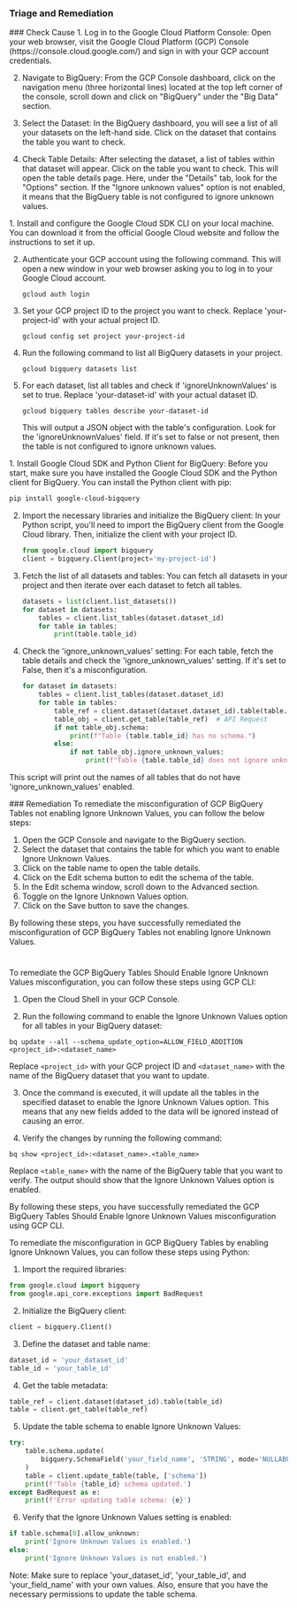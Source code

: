 
### Triage and Remediation
<Tabs>

<Tab title='Cause'>
### Check Cause
<AccordionGroup>
<Accordion title='Using Console' defaultOpen='true'>
1. Log in to the Google Cloud Platform Console: Open your web browser, visit the Google Cloud Platform (GCP) Console (https://console.cloud.google.com/) and sign in with your GCP account credentials.

2. Navigate to BigQuery: From the GCP Console dashboard, click on the navigation menu (three horizontal lines) located at the top left corner of the console, scroll down and click on "BigQuery" under the "Big Data" section.

3. Select the Dataset: In the BigQuery dashboard, you will see a list of all your datasets on the left-hand side. Click on the dataset that contains the table you want to check.

4. Check Table Details: After selecting the dataset, a list of tables within that dataset will appear. Click on the table you want to check. This will open the table details page. Here, under the "Details" tab, look for the "Options" section. If the "Ignore unknown values" option is not enabled, it means that the BigQuery table is not configured to ignore unknown values.
</Accordion>

<Accordion title='Using CLI'>
1. Install and configure the Google Cloud SDK CLI on your local machine. You can download it from the official Google Cloud website and follow the instructions to set it up.

2. Authenticate your GCP account using the following command. This will open a new window in your web browser asking you to log in to your Google Cloud account.
   ```
   gcloud auth login
   ```

3. Set your GCP project ID to the project you want to check. Replace 'your-project-id' with your actual project ID.
   ```
   gcloud config set project your-project-id
   ```

4. Run the following command to list all BigQuery datasets in your project.
   ```
   gcloud bigquery datasets list
   ```

5. For each dataset, list all tables and check if 'ignoreUnknownValues' is set to true. Replace 'your-dataset-id' with your actual dataset ID.
   ```
   gcloud bigquery tables describe your-dataset-id
   ```
   This will output a JSON object with the table's configuration. Look for the 'ignoreUnknownValues' field. If it's set to false or not present, then the table is not configured to ignore unknown values.
</Accordion>

<Accordion title='Using Python'>
1. Install Google Cloud SDK and Python Client for BigQuery: Before you start, make sure you have installed the Google Cloud SDK and the Python client for BigQuery. You can install the Python client with pip:

   ```bash
   pip install google-cloud-bigquery
   ```

2. Import the necessary libraries and initialize the BigQuery client: In your Python script, you'll need to import the BigQuery client from the Google Cloud library. Then, initialize the client with your project ID.

   ```python
   from google.cloud import bigquery
   client = bigquery.Client(project='my-project-id')
   ```

3. Fetch the list of all datasets and tables: You can fetch all datasets in your project and then iterate over each dataset to fetch all tables.

   ```python
   datasets = list(client.list_datasets())
   for dataset in datasets:
       tables = client.list_tables(dataset.dataset_id)
       for table in tables:
           print(table.table_id)
   ```

4. Check the 'ignore_unknown_values' setting: For each table, fetch the table details and check the 'ignore_unknown_values' setting. If it's set to False, then it's a misconfiguration.

   ```python
   for dataset in datasets:
       tables = client.list_tables(dataset.dataset_id)
       for table in tables:
           table_ref = client.dataset(dataset.dataset_id).table(table.table_id)
           table_obj = client.get_table(table_ref)  # API Request
           if not table_obj.schema:
               print(f"Table {table.table_id} has no schema.")
           else:
               if not table_obj.ignore_unknown_values:
                   print(f"Table {table.table_id} does not ignore unknown values.")
   ```

This script will print out the names of all tables that do not have 'ignore_unknown_values' enabled.
</Accordion>

</AccordionGroup>
</Tab>
<Tab title='Remediation'>
### Remediation

<AccordionGroup>
<Accordion title='Using Console' defaultOpen='true'>
To remediate the misconfiguration of GCP BigQuery Tables not enabling Ignore Unknown Values, you can follow the below steps:

1. Open the GCP Console and navigate to the BigQuery section.
2. Select the dataset that contains the table for which you want to enable Ignore Unknown Values.
3. Click on the table name to open the table details.
4. Click on the Edit schema button to edit the schema of the table.
5. In the Edit schema window, scroll down to the Advanced section.
6. Toggle on the Ignore Unknown Values option.
7. Click on the Save button to save the changes.

By following these steps, you have successfully remediated the misconfiguration of GCP BigQuery Tables not enabling Ignore Unknown Values.

#
</Accordion>

<Accordion title='Using CLI'>
To remediate the GCP BigQuery Tables Should Enable Ignore Unknown Values misconfiguration, you can follow these steps using GCP CLI:

1. Open the Cloud Shell in your GCP Console.

2. Run the following command to enable the Ignore Unknown Values option for all tables in your BigQuery dataset:

```
bq update --all --schema_update_option=ALLOW_FIELD_ADDITION <project_id>:<dataset_name>
```

Replace `<project_id>` with your GCP project ID and `<dataset_name>` with the name of the BigQuery dataset that you want to update.

3. Once the command is executed, it will update all the tables in the specified dataset to enable the Ignore Unknown Values option. This means that any new fields added to the data will be ignored instead of causing an error.

4. Verify the changes by running the following command:

```
bq show <project_id>:<dataset_name>.<table_name>
```

Replace `<table_name>` with the name of the BigQuery table that you want to verify. The output should show that the Ignore Unknown Values option is enabled.

By following these steps, you have successfully remediated the GCP BigQuery Tables Should Enable Ignore Unknown Values misconfiguration using GCP CLI.
</Accordion>

<Accordion title='Using Python'>
To remediate the misconfiguration in GCP BigQuery Tables by enabling Ignore Unknown Values, you can follow these steps using Python:

1. Import the required libraries:

```python
from google.cloud import bigquery
from google.api_core.exceptions import BadRequest
```

2. Initialize the BigQuery client:

```python
client = bigquery.Client()
```

3. Define the dataset and table name:

```python
dataset_id = 'your_dataset_id'
table_id = 'your_table_id'
```

4. Get the table metadata:

```python
table_ref = client.dataset(dataset_id).table(table_id)
table = client.get_table(table_ref)
```

5. Update the table schema to enable Ignore Unknown Values:

```python
try:
    table.schema.update(
        bigquery.SchemaField('your_field_name', 'STRING', mode='NULLABLE', allow_unknown=True)
    )
    table = client.update_table(table, ['schema'])
    print(f'Table {table_id} schema updated.')
except BadRequest as e:
    print(f'Error updating table schema: {e}')
```

6. Verify that the Ignore Unknown Values setting is enabled:

```python
if table.schema[0].allow_unknown:
    print('Ignore Unknown Values is enabled.')
else:
    print('Ignore Unknown Values is not enabled.')
```

Note: Make sure to replace 'your_dataset_id', 'your_table_id', and 'your_field_name' with your own values. Also, ensure that you have the necessary permissions to update the table schema.
</Accordion>

</AccordionGroup>
</Tab>
</Tabs>
